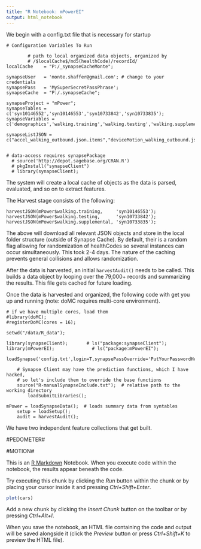 ```yaml
---
title: "R Notebook: mPowerEI"
output: html_notebook
---
```


We begin with a config.txt file that is necessary for startup

```
# Configuration Variables To Run

        # path to local organized data objects, organized by 
        # /$localCache$/md5(healthCode)/recordId/
localCache    = "P:/_synapseCacheMonte";  

synapseUser   = 'monte.shaffer@gmail.com'; # change to your credentials
synapsePass   = 'MySuperSecretPassPhrase'; 
synapseCache  = "P:/.synapseCache";                 

synapseProject = "mPower";
synapseTables = c('syn10146552','syn10146553','syn10733842','syn10733835');
synapseVariables = c('demographics','walking.training','walking.testing','walking.supplemental');

synapseListJSON = c("accel_walking_outbound.json.items","deviceMotion_walking_outbound.json.items","pedometer_walking_outbound.json.items","accel_walking_return.json.items","deviceMotion_walking_return.json.items","pedometer_walking_return.json.items","accel_walking_rest.json.items","deviceMotion_walking_rest.json.items");


# data-access requires synapsePackage
  # source('http://depot.sagebase.org/CRAN.R')
  # pkgInstall("synapseClient")
  # library(synapseClient);
```

The system will create a local cache of objects as the data is parsed, evaluated, and so on to extract features.

The Harvest stage consists of the following:
```
harvestJSON(mPower$walking.training,     'syn10146553');
harvestJSON(mPower$walking.testing,      'syn10733842');
harvestJSON(mPower$walking.supplemental, 'syn10733835');
```
The above will download all relevant JSON objects and store in the local folder structure (outside of Synapse Cache).  By default, their is a random flag allowing for randomization of healthCodes so several instances can occur simultaneously.  This took 2-4 days.  The nature of the caching prevents general collisions and allows randomization.

After the data is harvested, an initial `harvestAudit()` needs to be called.  This builds a data object by looping over the 79,000+ records and summarizing the results.  This file gets cached for future loading.

Once the data is harvested and organized, the following code with get you up and running (note: doMC requires multi-core environment).

```
# if we have multiple cores, load them
#library(doMC);
#registerDoMC(cores = 16);

setwd("/data/R_data");

library(synapseClient); 	  # ls("package:synapseClient");
library(mPowerEI);  		    # ls("package:mPowerEI");			
	loadSynapse('config.txt',login=T,synapsePassOverride='PutYourPasswordHere');

	# Synapse Client may have the prediction functions, which I have hacked, 
	# so let's include them to override the base functions
	source("R-manualSynapseInclude.txt");  # relative path to the working directory
		loadSubmitLibraries();

mPower = loadSynapseData();  # loads summary data from syntables
	setup = loadSetup();
	audit = harvestAudit();  
```
	 
We have two independent feature collections that get built.

#PEDOMETER#

#MOTION#
	


This is an [R Markdown](http://rmarkdown.rstudio.com) Notebook. When you execute code within the notebook, the results appear beneath the code. 

Try executing this chunk by clicking the *Run* button within the chunk or by placing your cursor inside it and pressing *Ctrl+Shift+Enter*. 

```r
plot(cars)
```

Add a new chunk by clicking the *Insert Chunk* button on the toolbar or by pressing *Ctrl+Alt+I*.

When you save the notebook, an HTML file containing the code and output will be saved alongside it (click the *Preview* button or press *Ctrl+Shift+K* to preview the HTML file).